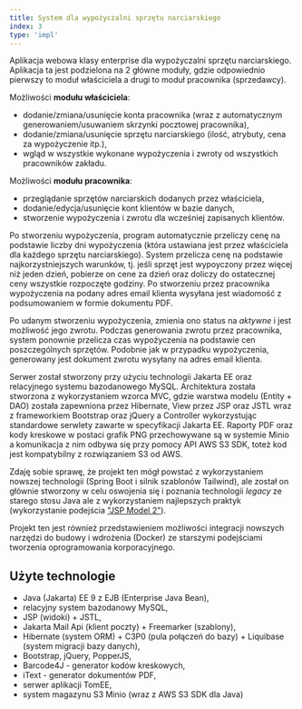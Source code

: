 ```yaml
---
title: System dla wypożyczalni sprzętu narciarskiego
index: 3
type: 'impl'
---
```


Aplikacja webowa klasy enterprise dla wypożyczalni sprzętu narciarskiego. Aplikacja ta jest podzielona na 2 główne moduły,
gdzie odpowiednio pierwszy to moduł właściciela a drugi to moduł pracownika (sprzedawcy).

Możliwości **modułu właściciela**:
- dodanie/zmiana/usunięcie konta pracownika (wraz z automatycznym generowaniem/usuwaniem skrzynki pocztowej pracownika),
- dodanie/zmiana/usunięcie sprzętu narciarskiego (ilość, atrybuty, cena za wypożyczenie itp.),
- wgląd w wszystkie wykonane wypożyczenia i zwroty od wszystkich pracowników zakładu.

Możliwości **modułu pracownika**:
- przeglądanie sprzętów narciarskich dodanych przez właściciela,
- dodanie/edycja/usunięcie kont klientów w bazie danych,
- stworzenie wypożyczenia i zwrotu dla wcześniej zapisanych klientów.

Po stworzeniu wypożyczenia, program automatycznie przeliczy cenę na podstawie liczby dni wypożyczenia (która ustawiana
jest przez właściciela dla każdego sprzętu narciarskiego). System przelicza cenę na podstawie najkorzystniejszych
warunków, tj. jeśli sprzęt jest wypoyczony przez więcej niż jeden dzień, pobierze on cene za dzień oraz doliczy do
ostatecznej ceny wszystkie rozpoczęte godziny. Po stworzeniu przez pracownika wypożyczenia na podany adres email klienta
wysyłana jest wiadomość z podsumowaniem w formie dokumentu PDF.

Po udanym stworzeniu wypożyczenia, zmienia ono status na *aktywne* i jest możliwość jego zwrotu. Podczas generowania
zwrotu przez pracownika, system ponownie przelicza czas wypożyczenia na podstawie cen poszczególnych sprzętów. Podobnie
jak w przypadku wypożyczenia, generowany jest dokument zwrotu wysyłany na adres email klienta.

Serwer został stworzony przy użyciu technologii Jakarta EE oraz relacyjnego systemu bazodanowego MySQL. Architektura
została stworzona z wykorzystaniem wzorca MVC, gdzie warstwa modelu (Entity + DAO) została zapewniona przez Hibernate,
View przez JSP oraz JSTL wraz z frameworkiem Bootstrap oraz jQuery a Controller wykorzystując standardowe serwlety
zawarte w specyfikacji Jakarta EE. Raporty PDF oraz kody kreskowe w postaci grafik PNG przechowywane są w systemie Minio
a komunikacja z nim odbywa się przy pomocy API AWS S3 SDK, toteż kod jest kompatybilny z rozwiązaniem S3 od AWS.

Zdaję sobie sprawę, że projekt ten mógł powstać z wykorzystaniem nowszej technologii (Spring Boot i silnik szablonów
Tailwind), ale został on głównie stworzony w celu oswojenia się i poznania technologii *legacy* ze starego stosu Java
ale z wykorzystaniem najlepszych praktyk (wykorzystanie podejścia 
["JSP Model 2"](https://en.wikipedia.org/wiki/JSP_model_2_architecture)).

Projekt ten jest również przedstawieniem możliwości integracji nowszych narzędzi do budowy i wdrożenia (Docker) ze
starszymi podejściami tworzenia oprogramowania korporacyjnego.

## Użyte technologie
- Java (Jakarta) EE 9 z EJB (Enterprise Java Bean),
- relacyjny system bazodanowy MySQL,
- JSP (widoki) + JSTL,
- Jakarta Mail Api (klient poczty) + Freemarker (szablony),
- Hibernate (system ORM) + C3P0 (pula połączeń do bazy) + Liquibase (system migracji bazy danych),
- Bootstrap, jQuery, PopperJS,
- Barcode4J - generator kodów kreskowych,
- iText - generator dokumentów PDF,
- serwer aplikacji TomEE,
- system magazynu S3 Minio (wraz z AWS S3 SDK dla Java)

